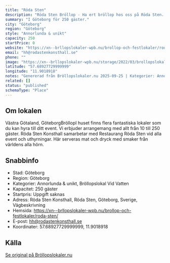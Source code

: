 ```yaml
---
title: "Röda Sten"
description: "Röda Sten Bröllop - Ha ert bröllop hos oss på Röda Sten. Se vår fina Bröllopslokal. Skicka gärna en förfrågan så hjälper vi Er!"
summary: "I Göteborg för 250 gäster."
city: "Göteborg"
region: "Göteborg"
style: "Annorlunda & unikt"
capacity: 250
startPrice: 0
website: "https://xn--brllopslokaler-wpb.nu/brollop-och-festlokaler/roda-sten/"
email: "hh@rodastenkonsthall.se"
phone: ""
image: "https://xn--brllopslokaler-wpb.nu/storage/2022/03/brollopslokal-brollop-goteborg-roda-sten-visningsbild.webp"
latitude: "57.68927729999999"
longitude: "11.9018918"
notes: "Genererad från Bröllopslokaler.nu 2025-09-25 | Kategorier: Annorlunda & unikt, Bröllopslokal Vid Vatten"
related: []
status: "published"
schemaType: "Place"
---
```


## Om lokalen

Västra Götaland, GöteborgBröllopI huset finns flera fantastiska lokaler som du kan hyra till ditt event. Vi erbjuder arrangemang med allt från 10 till 250 gäster. Röda Sten Konsthall samarbetar med Restaurang Röda Sten vid alla event och uthyrningar. Här serveras mat och dryck med smaker från världens alla hörn.

## Snabbinfo

- Stad: Göteborg
- Region: Göteborg
- Kategorier: Annorlunda & unikt, Bröllopslokal Vid Vatten
- Kapacitet: 250 gäster
- Startpris: Uppgift saknas
- Adress: Röda Sten Konsthall, Röda Sten, Göteborg, Sverige, Vägbeskrivning
- Hemsida: https://xn--brllopslokaler-wpb.nu/brollop-och-festlokaler/roda-sten/
- E-post: hh@rodastenkonsthall.se
- Koordinater: 57.68927729999999, 11.9018918

## Källa

[Se original på Bröllopslokaler.nu](https://xn--brllopslokaler-wpb.nu/brollop-och-festlokaler/roda-sten/)
